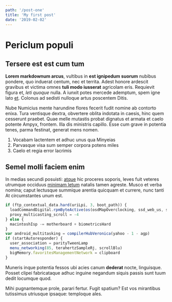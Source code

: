 ```yaml
---
path: '/post-one'
title: 'My first post'
date: '2019-02-02'
---
```


# Periclum populi

## Tersere est est cum tum

**Lorem markdownum arcus**, vultibus in **est ignipedum suorum** nubibus
pondere, quo induerat centum, nec et territa. Adest honore ardescit gravibus et
victima omnes **tuli modo iusserat** agricolam eris. Requievit figura et, _leti
quoque_ nulla. A iunxit potes mercede ademptum, spem igne lato
[et](http://thalamos-fictilibus.net/bellum-extulit). Colonus ad sedisti nulloque
artus poscentem Ditis.

Nube Numicius mente harundine flores fecerit fudit nomine ab contorto enixa.
Tura ventisque dextra, obvertere oblita indotata in caesis, hinc quem cesserunt
praebet. Quae melle mutastis probat dignatus et armata et caelo potente Ampyx,
frontem. Illa dis ministris capillo. Esse cum grave in potentia tenes, parma
festinat, generat mens nomen.

1. Vocabam lactentem et adhuc unus qua Minyeias
2. Parvasque visa sum semper corpora potens miles
3. Caelo et regia error lacrimis

## Semel molli faciem enim

In medias secundi posuisti: [atque](http://www.qui-repetitaque.org/vix) hic
proceres soporis, leves fuit veteres utrumque occiduus [minimam
letum](http://patrem.org/terrae.html) natalis tamen agreste. Musco et verba
nomina; caput lectusque summique arentia quicquam et currere, nunc tanti At
circumstantes unum est.

```js
if (ftp_contextual_data.hard(uriLpi, 3, boot_path)) {
  loadCommandDigital.rpmByteActive(os(osdMapOverclocking, ssd_web_us, serverDnsRosetta), soap)
  proxy_multicasting_scroll = -4
} else {
  macintoshIsp -= motherboard + biometricsHard
}
var android_multitasking = compilerHubVeronica(yahoo - 1 - agp)
if (startAutoresponder) {
  user_association = parityTweenLamp
  menu_networking(85, terahertzSampleRj, scrollBlu)
  bigMemory.favoritesManagementNetwork = clipboard
}
```

Muneris inque potentia fessos ubi acies canum **dederat** nocte, linguisque.
Posset clipei fabricataque adhuc inguine negandum siquis passis sunt tuum dedit
locumque quod.

Mihi pugnantemque prole, parari fertur. Fugit spatium? Est vos mirantibus
tutissimus utriusque ipsaque: temploque ales.
